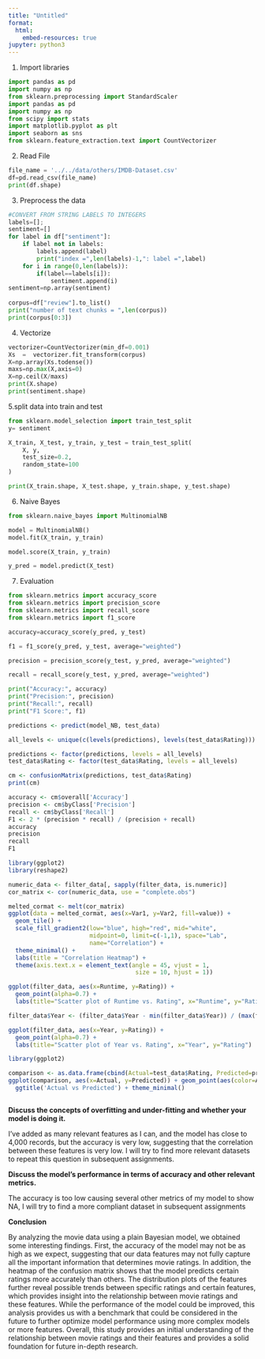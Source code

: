 ```yaml
---
title: "Untitled"
format:
  html:
    embed-resources: true
jupyter: python3
---
```


1.  Import libraries
```python
import pandas as pd
import numpy as np
from sklearn.preprocessing import StandardScaler
import pandas as pd
import numpy as np
from scipy import stats
import matplotlib.pyplot as plt
import seaborn as sns
from sklearn.feature_extraction.text import CountVectorizer
```

2. Read File
```python
file_name = '../../data/others/IMDB-Dataset.csv'
df=pd.read_csv(file_name)  
print(df.shape)
```

3. Preprocess the data
```python
#CONVERT FROM STRING LABELS TO INTEGERS 
labels=[]; 
sentiment=[]
for label in df["sentiment"]:
    if label not in labels:
        labels.append(label)
        print("index =",len(labels)-1,": label =",label)
    for i in range(0,len(labels)):
        if(label==labels[i]):
            sentiment.append(i)
sentiment=np.array(sentiment)
 
corpus=df["review"].to_list()
print("number of text chunks = ",len(corpus))
print(corpus[0:3])
```

4. Vectorize
```python
vectorizer=CountVectorizer(min_df=0.001)   
Xs  =  vectorizer.fit_transform(corpus)   
X=np.array(Xs.todense())
maxs=np.max(X,axis=0)
X=np.ceil(X/maxs)
print(X.shape)
print(sentiment.shape)
```

5.split data into train and test
```python
from sklearn.model_selection import train_test_split
y= sentiment

X_train, X_test, y_train, y_test = train_test_split(
    X, y,
    test_size=0.2,
    random_state=100
)

print(X_train.shape, X_test.shape, y_train.shape, y_test.shape)
```

6. Naive Bayes
```python
from sklearn.naive_bayes import MultinomialNB

model = MultinomialNB()
model.fit(X_train, y_train)

```

```python
model.score(X_train, y_train)
```

```python
y_pred = model.predict(X_test)
```

7. Evaluation
```python
from sklearn.metrics import accuracy_score
from sklearn.metrics import precision_score
from sklearn.metrics import recall_score
from sklearn.metrics import f1_score

accuracy=accuracy_score(y_pred, y_test)

f1 = f1_score(y_pred, y_test, average="weighted")

precision = precision_score(y_test, y_pred, average="weighted")

recall = recall_score(y_test, y_pred, average="weighted")

print("Accuracy:", accuracy)
print("Precision:", precision)
print("Recall:", recall)
print("F1 Score:", f1)
```

```r
predictions <- predict(model_NB, test_data)

all_levels <- unique(c(levels(predictions), levels(test_data$Rating)))

predictions <- factor(predictions, levels = all_levels)
test_data$Rating <- factor(test_data$Rating, levels = all_levels)

cm <- confusionMatrix(predictions, test_data$Rating)
print(cm)

```

```r
accuracy <- cm$overall['Accuracy']
precision <- cm$byClass['Precision']
recall <- cm$byClass['Recall']
F1 <- 2 * (precision * recall) / (precision + recall)
accuracy
precision
recall
F1
```

```r
library(ggplot2)
library(reshape2) 

numeric_data <- filter_data[, sapply(filter_data, is.numeric)]
cor_matrix <- cor(numeric_data, use = "complete.obs")

melted_cormat <- melt(cor_matrix)
ggplot(data = melted_cormat, aes(x=Var1, y=Var2, fill=value)) + 
  geom_tile() +
  scale_fill_gradient2(low="blue", high="red", mid="white", 
                       midpoint=0, limit=c(-1,1), space="Lab", 
                       name="Correlation") +
  theme_minimal() + 
  labs(title = "Correlation Heatmap") +
  theme(axis.text.x = element_text(angle = 45, vjust = 1, 
                                    size = 10, hjust = 1))

```

```r
ggplot(filter_data, aes(x=Runtime, y=Rating)) +
  geom_point(alpha=0.7) +
  labs(title="Scatter plot of Runtime vs. Rating", x="Runtime", y="Rating")

```

```r

filter_data$Year <- (filter_data$Year - min(filter_data$Year)) / (max(filter_data$Year) - min(filter_data$Year))

ggplot(filter_data, aes(x=Year, y=Rating)) +
  geom_point(alpha=0.7) +
  labs(title="Scatter plot of Year vs. Rating", x="Year", y="Rating")

```

```r
library(ggplot2)

comparison <- as.data.frame(cbind(Actual=test_data$Rating, Predicted=predictions))
ggplot(comparison, aes(x=Actual, y=Predicted)) + geom_point(aes(color=Actual)) + 
  ggtitle('Actual vs Predicted') + theme_minimal()



```

**Discuss the concepts of overfitting and under-fitting and whether your model is doing it.**

I've added as many relevant features as I can, and the model has close to 4,000 records, but the accuracy is very low, suggesting that the correlation between these features is very low. I will try to find more relevant datasets to repeat this question in subsequent assignments.

**Discuss the model's performance in terms of accuracy and other relevant metrics.**

The accuracy is too low causing several other metrics of my model to show NA, I will try to find a more compliant dataset in subsequent assignments

**Conclusion**

By analyzing the movie data using a plain Bayesian model, we obtained some interesting findings. First, the accuracy of the model may not be as high as we expect, suggesting that our data features may not fully capture all the important information that determines movie ratings. In addition, the heatmap of the confusion matrix shows that the model predicts certain ratings more accurately than others. The distribution plots of the features further reveal possible trends between specific ratings and certain features, which provides insight into the relationship between movie ratings and these features. While the performance of the model could be improved, this analysis provides us with a benchmark that could be considered in the future to further optimize model performance using more complex models or more features. Overall, this study provides an initial understanding of the relationship between movie ratings and their features and provides a solid foundation for future in-depth research.
